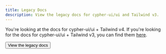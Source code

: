 ```yaml
---
title: Legacy Docs
description: View the legacy docs for cypher-ui/ui and Tailwind v3.
---
```


You're looking at the docs for cypher-ui/ui + Tailwind v4. If you're looking for the docs for cypher-ui/ui + Tailwind v3, you can find them [here](https://v3.cypher-ui.com).

<Button asChild className="mt-6 no-underline" size="sm">
  <Link href="https://v3.cypher-ui.com" target="_blank">
    View the legacy docs
  </Link>
</Button>
